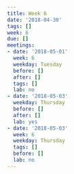 ```yaml
---
title: Week 6
date: '2018-04-30'
tags: []
week: 6
due: []
meetings:
- date: '2018-05-01'
  week: 6
  weekday: Tuesday
  before: []
  after: []
  tags: []
  lab: no
- date: '2018-05-03'
  weekday: Thursday
  before: []
  after: []
  lab: yes
- date: '2018-05-03'
  week: 6
  weekday: Thursday
  tags: []
  before: []
  lab: no
---
```

